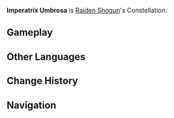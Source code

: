 {{Constellation Overview Infobox
|title     = Imperatrix Umbrosa
|character = Raiden Shogun
|meaning   = Shadow Empress
}}
'''Imperatrix Umbrosa''' is [[Raiden Shogun]]'s Constellation.

==Gameplay==
{{Constellation Table|Raiden Shogun}}

==Other Languages==
{{Other Languages
|en      = Imperatrix Umbrosa
|en_lang = la
|en_tl   = Shadow Empress
|zhs     = 天下人座
|zhs_rm  = Tiānxià Rén Zuò
|zht     = 天下人座
|zht_rm  = Tiānxià Rén Zuò
|zh_tl   = Overlord Constellation{{Sino|zh|ja}}
|ja      = 天下人座
|ja_rm   = Tenkabito-za
|ja_tl   = Overlord Constellation
|ko      = 천하인자리
|ko_rm   = Cheonhain-jari
|ko_tl   = Overlord Constellation{{Sino|ko|ja}}
|es      = Imperatrix Umbrosa
|fr      = Imperatrix Umbrosa
|ru      = Бренный Мир
|ru_tl   = Perishable World
|th      = Imperatrix Umbrosa
|vi      = {{tt|Cung|宮}} {{tt|Thiên Hạ Nhân|天下人}}
|vi_tl   = Overlord{{Sino|vi|ja}}
|de      = Imperatrix Umbrosa
|id      = Imperatrix Umbrosa
|pt      = Imperatrix Umbrosa
}}

==Change History==
{{Change History|2.1}}

==Navigation==
{{Constellation Navbox}}